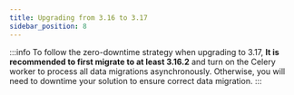 ```yaml
---
title: Upgrading from 3.16 to 3.17
sidebar_position: 8
---
```


:::info
To follow the zero-downtime strategy when upgrading to 3.17, **It is recommended to first migrate to at least 3.16.2** and turn on the Celery worker to process all data migrations asynchronously.
Otherwise, you will need to downtime your solution to ensure correct data migration.
:::
